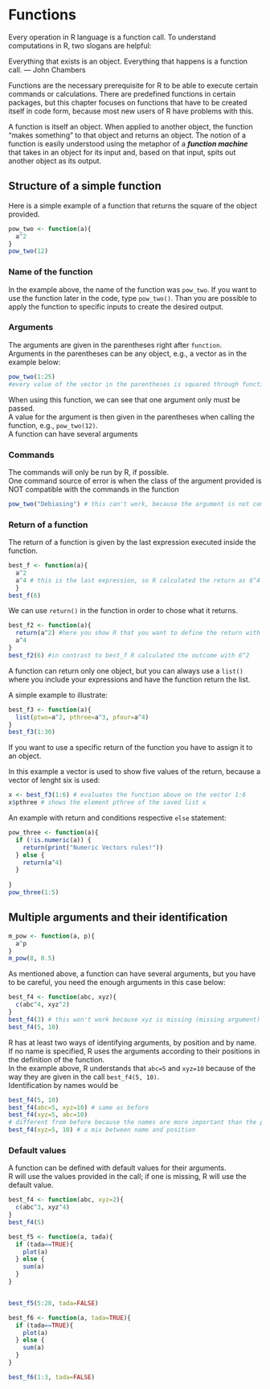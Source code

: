 # Functions {#functions}

Every operation in R language is a function call.
To understand computations in R, two slogans are helpful:

Everything that exists is an object.
Everything that happens is a function call.
— John Chambers

Functions are the necessary prerequisite for R to be able to execute certain commands or calculations. There are predefined functions in certain packages, but this chapter focuses on functions that have to be created itself in code form, because most new users of R have problems with this.

A function is itself an object. When applied to another object, the function "makes something" to that object and returns an object. The notion of a function is easily understood using the metaphor of a ***function machine*** that takes in an object for its input and, based on that input, spits out another object as its output.

## Structure of a simple function

Here is a simple example of a function that returns the square of the object provided.

```r
pow_two <- function(a){
  a^2
}
pow_two(12)

```



### Name of the function
In the example above, the name of the function was `pow_two`. If you want to use the function later in the code, type `pow_two()`. Than you are possible to apply the function to specific inputs to create the desired output.

### Arguments

The arguments are given in the parentheses right after `function`.  
Arguments in the parentheses can be any object, e.g., a vector as in the example below:
```r
pow_two(1:25)
#every value of the vector in the parentheses is squared through function `pow_two`
```
When using this function, we can see that one argument only must be passed.  
A value for the argument is then given in the parentheses when calling the function, e.g., `pow_two(12)`.  
A function can have several arguments

### Commands
The commands will only be run by R, if possible.  
One command source of error is when the class of the argument provided is NOT compatible with the commands in the function

```r
pow_two("Debiasing") # this can't work, because the argument is not compatible
```


### Return of a function

The return of a function is given by the last expression executed inside the function.

```r
best_f <- function(a){
  a^2
  a^4 # this is the last expression, so R calculated the return as 6^4
  }
best_f(6)
```

We can use `return()` in the function in order to chose what it  returns.

```r
best_f2 <- function(a){
  return(a^2) #here you show R that you want to define the return with the first expression
  a^4
}
best_f2(6) #in contrast to best_f R calculated the outcome with 6^2
```

A function can return only one object, but you can always use a `list()` where you include your expressions and have the function return the list.

A simple example to illustrate:
```r
best_f3 <- function(a){
  list(ptwo=a^2, pthree=a^3, pfour=a^4) 
}
best_f3(1:30)
```

If you want to use a specific return of the function you have to assign it to an object.

In this example a vector is used to show five values of the return, because a vector of lenght six is used:
```r
x <- best_f3(1:6) # evaluates the function above on the vector 1:6
x$pthree # shows the element pthree of the saved list x
```

An example with return and conditions respective `else` statement:

```r
pow_three <- function(a){
  if (!is.numeric(a)) {
    return(print("Numeric Vectors rules!"))
  } else {
    return(a^4)
  }
  
}
pow_three(1:5)
```



## Multiple arguments and their identification

```r
m_pow <- function(a, p){
  a^p
}
m_pow(8, 0.5)
```


As mentioned above, a function can have several arguments, but you have to be careful, you need the enough arguments in this case below:

```r
best_f4 <- function(abc, xyz){
  c(abc^4, xyz^2)
}
best_f4(3) # this won't work because xyz is missing (missing argument)
best_f4(5, 10)
```

R has at least two ways of identifying arguments, by position and by name.  
If no name is specified, R uses the arguments according to their positions in the definition of the function.  
In the example above, R understands that `abc=5` and `xyz=10` because of the way they are given in the call `best_f4(5, 10)`.  
Identification by names would be
```r
best_f4(5, 10)
best_f4(abc=5, xyz=10) # same as before
best_f4(xyz=5, abc=10) 
# different from before because the names are more important than the position
best_f4(xyz=5, 10) # a mix between name and position 
```

### Default values

A function can be defined with default values for their arguments.  
R will use the values provided in the call; if one is missing, R will use the default value.

```r

best_f4 <- function(abc, xyz=2){
  c(abc^3, xyz^4)
}
best_f4(5) 

best_f5 <- function(a, tada){
  if (tada==TRUE){
    plot(a)
  } else {
    sum(a)
  }
}


best_f5(5:28, tada=FALSE)

best_f6 <- function(a, tada=TRUE){
  if (tada==TRUE){
    plot(a)
  } else {
    sum(a)
  }
}

best_f6(1:3, tada=FALSE)
```












